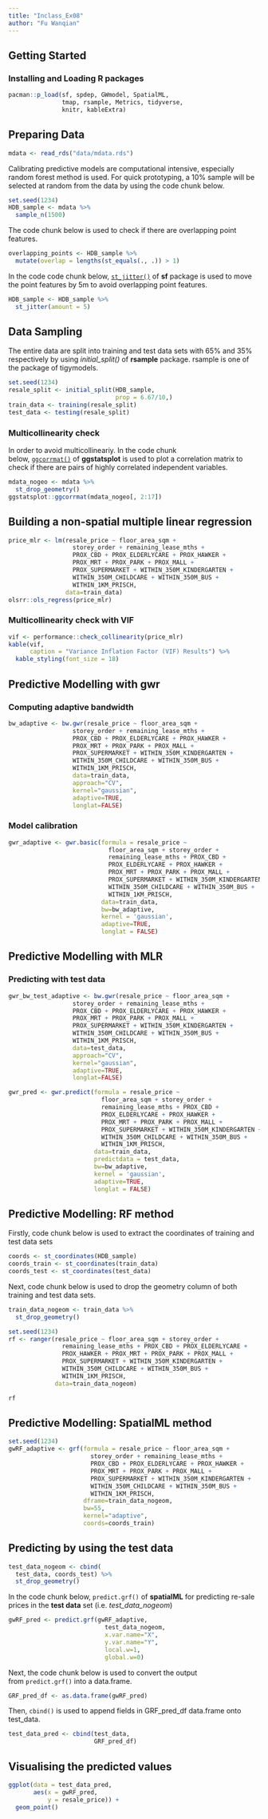 ```yaml
---
title: "Inclass_Ex08"
author: "Fu Wanqian"
---
```


## Getting Started

### Installing and Loading R packages

```r
pacman::p_load(sf, spdep, GWmodel, SpatialML, 
               tmap, rsample, Metrics, tidyverse,
               knitr, kableExtra)
```

## Preparing Data

```r
mdata <- read_rds("data/mdata.rds")
```

Calibrating predictive models are computational intensive, especially random forest method is used. For quick prototyping, a 10% sample will be selected at random from the data by using the code chunk below.

```r
set.seed(1234)
HDB_sample <- mdata %>%
  sample_n(1500)
```

The code chunk below is used to check if there are overlapping point features.

```r
overlapping_points <- HDB_sample %>%
  mutate(overlap = lengths(st_equals(., .)) > 1)
```

In the code code chunk below, [`st_jitter()`](https://r-spatial.github.io/sf/reference/st_jitter.html) of **sf** package is used to move the point features by 5m to avoid overlapping point features.

```r
HDB_sample <- HDB_sample %>%
  st_jitter(amount = 5)
```

## Data Sampling

The entire data are split into training and test data sets with 65% and 35% respectively by using *initial_split()* of **rsample** package. rsample is one of the package of tigymodels.

```r
set.seed(1234)
resale_split <- initial_split(HDB_sample, 
                              prop = 6.67/10,)
train_data <- training(resale_split)
test_data <- testing(resale_split)
```

### Multicollinearity check

In order to avoid multicollineariy. In the code chunk below, [`ggcorrmat()`](https://indrajeetpatil.github.io/ggstatsplot/articles/web_only/ggcorrmat.html) of **ggstatsplot** is used to plot a correlation matrix to check if there are pairs of highly correlated independent variables.

```r
mdata_nogeo <- mdata %>%
  st_drop_geometry()
ggstatsplot::ggcorrmat(mdata_nogeo[, 2:17])
```

## Building a non-spatial multiple linear regression

```r
price_mlr <- lm(resale_price ~ floor_area_sqm +
                  storey_order + remaining_lease_mths +
                  PROX_CBD + PROX_ELDERLYCARE + PROX_HAWKER +
                  PROX_MRT + PROX_PARK + PROX_MALL + 
                  PROX_SUPERMARKET + WITHIN_350M_KINDERGARTEN +
                  WITHIN_350M_CHILDCARE + WITHIN_350M_BUS +
                  WITHIN_1KM_PRISCH,
                data=train_data)
olsrr::ols_regress(price_mlr)
```

### Multicollinearity check with VIF

```r
vif <- performance::check_collinearity(price_mlr)
kable(vif, 
      caption = "Variance Inflation Factor (VIF) Results") %>%
  kable_styling(font_size = 18) 
```

## Predictive Modelling with gwr

### Computing adaptive bandwidth

```r
bw_adaptive <- bw.gwr(resale_price ~ floor_area_sqm +
                  storey_order + remaining_lease_mths +
                  PROX_CBD + PROX_ELDERLYCARE + PROX_HAWKER +
                  PROX_MRT + PROX_PARK + PROX_MALL + 
                  PROX_SUPERMARKET + WITHIN_350M_KINDERGARTEN +
                  WITHIN_350M_CHILDCARE + WITHIN_350M_BUS +
                  WITHIN_1KM_PRISCH,
                  data=train_data,
                  approach="CV",
                  kernel="gaussian",
                  adaptive=TRUE,
                  longlat=FALSE)
```

### Model calibration

```r
gwr_adaptive <- gwr.basic(formula = resale_price ~
                            floor_area_sqm + storey_order +
                            remaining_lease_mths + PROX_CBD + 
                            PROX_ELDERLYCARE + PROX_HAWKER +
                            PROX_MRT + PROX_PARK + PROX_MALL + 
                            PROX_SUPERMARKET + WITHIN_350M_KINDERGARTEN +
                            WITHIN_350M_CHILDCARE + WITHIN_350M_BUS +
                            WITHIN_1KM_PRISCH,
                          data=train_data,
                          bw=bw_adaptive, 
                          kernel = 'gaussian', 
                          adaptive=TRUE,
                          longlat = FALSE)
```

## Predictive Modelling with MLR

### Predicting with test data

```r
gwr_bw_test_adaptive <- bw.gwr(resale_price ~ floor_area_sqm +
                  storey_order + remaining_lease_mths +
                  PROX_CBD + PROX_ELDERLYCARE + PROX_HAWKER +
                  PROX_MRT + PROX_PARK + PROX_MALL + 
                  PROX_SUPERMARKET + WITHIN_350M_KINDERGARTEN +
                  WITHIN_350M_CHILDCARE + WITHIN_350M_BUS +
                  WITHIN_1KM_PRISCH,
                  data=test_data,
                  approach="CV",
                  kernel="gaussian",
                  adaptive=TRUE,
                  longlat=FALSE)
```

```r
gwr_pred <- gwr.predict(formula = resale_price ~
                          floor_area_sqm + storey_order +
                          remaining_lease_mths + PROX_CBD + 
                          PROX_ELDERLYCARE + PROX_HAWKER + 
                          PROX_MRT + PROX_PARK + PROX_MALL + 
                          PROX_SUPERMARKET + WITHIN_350M_KINDERGARTEN +
                          WITHIN_350M_CHILDCARE + WITHIN_350M_BUS + 
                          WITHIN_1KM_PRISCH, 
                        data=train_data, 
                        predictdata = test_data, 
                        bw=bw_adaptive, 
                        kernel = 'gaussian', 
                        adaptive=TRUE, 
                        longlat = FALSE)
```

## Predictive Modelling: RF method

Firstly, code chunk below is used to extract the coordinates of training and test data sets

```r
coords <- st_coordinates(HDB_sample)
coords_train <- st_coordinates(train_data)
coords_test <- st_coordinates(test_data)
```

Next, code chunk below is used to drop the geometry column of both training and test data sets.

```r
train_data_nogeom <- train_data %>%
  st_drop_geometry()
```

```r
set.seed(1234)
rf <- ranger(resale_price ~ floor_area_sqm + storey_order + 
               remaining_lease_mths + PROX_CBD + PROX_ELDERLYCARE + 
               PROX_HAWKER + PROX_MRT + PROX_PARK + PROX_MALL + 
               PROX_SUPERMARKET + WITHIN_350M_KINDERGARTEN +
               WITHIN_350M_CHILDCARE + WITHIN_350M_BUS + 
               WITHIN_1KM_PRISCH,
             data=train_data_nogeom)
```

```r
rf

```

## Predictive Modelling: SpatialML method

```r
set.seed(1234)
gwRF_adaptive <- grf(formula = resale_price ~ floor_area_sqm + 
                       storey_order + remaining_lease_mths + 
                       PROX_CBD + PROX_ELDERLYCARE + PROX_HAWKER + 
                       PROX_MRT + PROX_PARK + PROX_MALL + 
                       PROX_SUPERMARKET + WITHIN_350M_KINDERGARTEN +
                       WITHIN_350M_CHILDCARE + WITHIN_350M_BUS +
                       WITHIN_1KM_PRISCH,
                     dframe=train_data_nogeom, 
                     bw=55,
                     kernel="adaptive",
                     coords=coords_train)
```

## Predicting by using the test data

```r
test_data_nogeom <- cbind(
  test_data, coords_test) %>%
  st_drop_geometry()
```

In the code chunk below, `predict.grf()` of **spatialML** for predicting re-sale prices in the **test data** set (i.e. *test_data_nogeom*)

```r
gwRF_pred <- predict.grf(gwRF_adaptive, 
                           test_data_nogeom, 
                           x.var.name="X",
                           y.var.name="Y", 
                           local.w=1,
                           global.w=0)
```

Next, the code chunk below is used to convert the output from `predict.grf()` into a data.frame.

```r
GRF_pred_df <- as.data.frame(gwRF_pred)
```

Then, `cbind()` is used to append fields in GRF_pred_df data.frame onto test_data.

```r
test_data_pred <- cbind(test_data, 
                        GRF_pred_df)
```

## Visualising the predicted values

```r
ggplot(data = test_data_pred,
       aes(x = gwRF_pred,
           y = resale_price)) +
  geom_point()
```
